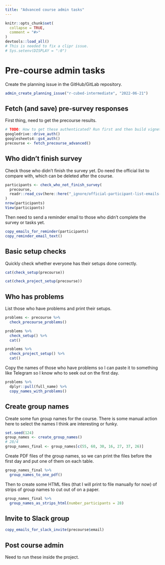 ```yaml
---
title: "Advanced course admin tasks"
---
```


```r
knitr::opts_chunk$set(
  collapse = TRUE,
  comment = "#>"
)
devtools::load_all()
# This is needed to fix a clipr issue.
# Sys.setenv(DISPLAY = ":0")
```

# Pre-course admin tasks

Create the planning issue in the GitHub/GitLab repository.

```r
admin_create_planning_issue("r-cubed-intermediate", "2022-06-21")
```

## Fetch (and save) pre-survey responses

First thing, need to get the precourse results.

```r
# TODO: How to get these authenticated? Run first and then build vignette?
googledrive::drive_auth()
googlesheets4::gs4_auth()
precourse <- fetch_precourse_advanced()
```

## Who didn't finish survey

Check those who didn't finish the survey yet. Do need the official list
to compare with, which can be deleted after the course.

```r
participants <- check_who_not_finish_survey(
  precourse,
  readr::read_csv(here::here("_ignore/official-participant-list-emails-2022-12-07.csv"))
)
nrow(participants)
View(participants)
```

Then need to send a reminder email to those who didn't complete the
survey or tasks yet.

```r
copy_emails_for_reminder(participants)
copy_reminder_email_text()
```

## Basic setup checks

Quickly check whether everyone has their setups done correctly.

```r
cat(check_setup(precourse))
```

```r
cat(check_project_setup(precourse))
```

## Who has problems

List those who have problems and print their setups.

```r
problems <- precourse %>%
  check_precourse_problems()

problems %>%
  check_setup() %>%
  cat()

problems %>%
  check_project_setup() %>%
  cat()
```

Copy the names of those who have problems so I can paste it to something
like Telegram so I know who to seek out on the first day.

```r
problems %>%
  dplyr::pull(full_name) %>%
  copy_names_with_problems()
```

## Create group names

Create some fun group names for the course. There is some manual action
here to select the names I think are interesting or funky.

```r
set.seed(124)
group_names <- create_group_names()
# 28/4
group_names_final <- group_names[c(55, 60, 30, 16, 27, 37, 26)]
```

Create PDF files of the group names, so we can print the files before
the first day and put one of them on each table.

```r
group_names_final %>%
  group_names_to_one_pdf()
```

Then to create some HTML files (that I will print to file manually for
now) of strips of group names to cut out of on a paper.

```r
group_names_final %>%
  group_names_as_strips_html(number_participants = 28)
```

## Invite to Slack group

```r
copy_emails_for_slack_invite(precourse$email)
```

## Post course admin

Need to run these inside the project.

```r
```
